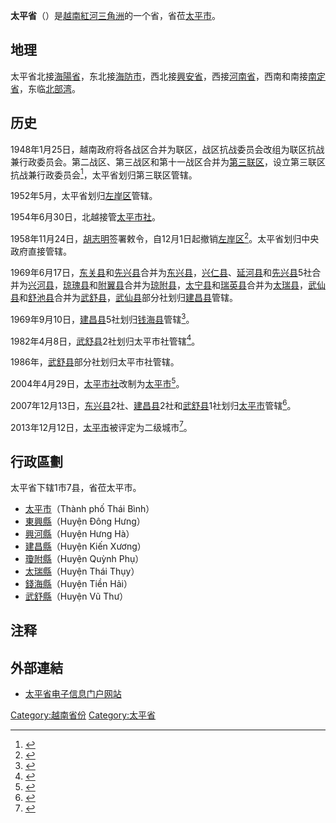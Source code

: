 {{越南省市
|Caption=太平省
|MapTittle=Thai Binh
|Caption-vt=Thái Bình
|Caption-hannom=太平
|ISOCode=VN-20
|Code=34
|Capital=[[太平市_(越南)|太平市]]
|Region=[[紅河三角洲|紅河三角洲]]
|ImaSkyline=Bao tang Thai Binh.jpg
|ImaCaption=
|Areatotal=1570.5
|PopTotal=1860447
|PopDensity=auto
|PopTotalyear=2019年
|Race=[[京族|京族]]、[[岱依族|岱依族]]、[[芒族|芒族]]、[[越南華人|華族]]
|Postal=06xxx
|Telephone=227
|Vehicle=17
|Website=[http://www.thaibinh.gov.vn/ 太平省电子信息门户网站]
}}
'''太平省'''（{{vie|v='''Tỉnh Thái Bình'''|hn=省太平}}）是[[越南|越南]][[紅河三角洲|紅河三角洲]]的一个省，省莅[[太平市_(越南)|太平市]]。

==地理==
太平省北接[[海陽省|海陽省]]，东北接[[海防市|海防市]]，西北接[[興安省_(越南)|興安省]]，西接[[河南省_(越南)|河南省]]，西南和南接[[南定省|南定省]]，东临[[北部湾|北部湾]]。

==历史==
1948年1月25日，越南政府将各战区合并为联区，战区抗战委员会改组为联区抗战兼行政委员会。第二战区、第三战区和第十一战区合并为[[第三联区|第三联区]]，设立第三联区抗战兼行政委员会<ref>{{Cite web |url=https://thuvienphapluat.vn/van-ban/Bo-may-hanh-chinh/Sac-lenh-120-SL-hop-nhat-khu-thanh-lien-khu/36282/noi-dung.aspx |title=Sắc lệnh số 120/SL về việc hợp nhất các khu thành liên khu do Chủ tịch Chính phủ ban hành |access-date=2020-03-23 |archive-date=2021-12-15 |archive-url=https://web.archive.org/web/20211215073810/https://thuvienphapluat.vn/van-ban/Bo-may-hanh-chinh/Sac-lenh-120-SL-hop-nhat-khu-thanh-lien-khu/36282/noi-dung.aspx |dead-url=no }}</ref>，太平省划归第三联区管辖。

1952年5月，太平省划归[[左岸区|左岸区]]管辖。

1954年6月30日，北越接管[[太平市社|太平市社]]。

1958年11月24日，[[胡志明|胡志明]]签署敕令，自12月1日起撤销[[左岸区|左岸区]]<ref>{{Cite web |url=https://thuvienphapluat.vn/van-ban/Bo-may-hanh-chinh/Sac-lenh-092-SL-bai-bo-cap-hanh-chinh-Lien-khu-3-4-Khu-Ta-ngan/36840/noi-dung.aspx |title=Sắc lệnh số 092/SL về việc bãi bỏ cấp hành chính Liên khu 3, Liên khu 4 và Khu Tả ngạn do Chủ tịch nước ban hành |accessdate=2020-03-23 |archive-date=2020-03-23 |archive-url=https://web.archive.org/web/20200323055738/https://thuvienphapluat.vn/van-ban/Bo-may-hanh-chinh/Sac-lenh-092-SL-bai-bo-cap-hanh-chinh-Lien-khu-3-4-Khu-Ta-ngan/36840/noi-dung.aspx |dead-url=no }}</ref>。太平省划归中央政府直接管辖。

1969年6月17日，[[东关县_(越南)|东关县]]和[[先兴县|先兴县]]合并为[[东兴县|东兴县]]，[[兴仁县_(越南)|兴仁县]]、[[延河县|延河县]]和[[先兴县|先兴县]]5社合并为[[兴河县|兴河县]]，[[琼瑰县|琼瑰县]]和[[附翼县|附翼县]]合并为[[琼附县|琼附县]]，[[太宁县|太宁县]]和[[瑞英县|瑞英县]]合并为[[太瑞县|太瑞县]]，[[武仙县|武仙县]]和[[舒池县|舒池县]]合并为[[武舒县|武舒县]]，[[武仙县|武仙县]]部分社划归[[建昌县_(越南)|建昌县]]管辖。

1969年9月10日，[[建昌县_(越南)|建昌县]]5社划归[[钱海县|钱海县]]管辖<ref>{{Cite web |url=https://thuvienphapluat.vn/van-ban/Bo-may-hanh-chinh/Quyet-dinh-428-NV-phe-chuan-viec-cat-5-xa-huyen-Kien-xuong-dua-sang-huyen-Tien-hai-tinh-Thai-binh-18524.aspx |title=Quyết định 428-NV năm 1969 về việc phê chuẩn việc cắt 5 xã thuộc huyện Kiến-xương đưa sang huyện Tiền-hải, tỉnh Thái-bình do Bộ trưởng Bộ Nội vụ ban hành |accessdate=2020-03-12 |archive-date=2020-04-01 |archive-url=https://web.archive.org/web/20200401122217/https://thuvienphapluat.vn/van-ban/Bo-may-hanh-chinh/Quyet-dinh-428-NV-phe-chuan-viec-cat-5-xa-huyen-Kien-xuong-dua-sang-huyen-Tien-hai-tinh-Thai-binh-18524.aspx |dead-url=no }}</ref>。

1982年4月8日，[[武舒县|武舒县]]2社划归太平市社管辖<ref>{{Cite web |url=https://thuvienphapluat.vn/van-ban/Bo-may-hanh-chinh/Quyet-dinh-67-HDBT-mo-rong-thi-xa-Thai-Binh-tinh-Thai-Binh-43928.aspx |title=Quyết định 67-HĐBT năm 1982 về việc mở rộng thị xã Thái Bình thuộc tỉnh Thái Bình do Hội đồng Bộ trưởng ban hành |accessdate=2020-03-12 |archive-date=2020-04-01 |archive-url=https://web.archive.org/web/20200401122221/https://thuvienphapluat.vn/van-ban/Bo-may-hanh-chinh/Quyet-dinh-67-HDBT-mo-rong-thi-xa-Thai-Binh-tinh-Thai-Binh-43928.aspx |dead-url=no }}</ref>。

1986年，[[武舒县|武舒县]]部分社划归太平市社管辖。

2004年4月29日，[[太平市社|太平市社]]改制为[[太平市_(越南)|太平市]]<ref>{{Cite web |url=https://thuvienphapluat.vn/van-ban/Bat-dong-san/Nghi-dinh-117-2004-ND-CP-thanh-lap-thanh-pho-Thai-Binh-thuoc-tinh-Thai-Binh-5966.aspx |title=Nghị định 117/2004/NĐ-CP về việc thành lập thành phố Thái Bình thuộc tỉnh Thái Bình |accessdate=2020-03-12 |archive-date=2020-04-01 |archive-url=https://web.archive.org/web/20200401122226/https://thuvienphapluat.vn/van-ban/Bat-dong-san/Nghi-dinh-117-2004-ND-CP-thanh-lap-thanh-pho-Thai-Binh-thuoc-tinh-Thai-Binh-5966.aspx |dead-url=no }}</ref>。

2007年12月13日，[[东兴县|东兴县]]2社、[[建昌县_(越南)|建昌县]]2社和[[武舒县|武舒县]]1社划归[[太平市_(越南)|太平市]]管辖<ref>{{Cite web |url=https://thuvienphapluat.vn/van-ban/Bo-may-hanh-chinh/Nghi-dinh-181-2007-ND-CP-dieu-chinh-dia-gioi-hanh-chinh-huyen-Dong-Hung-Kien-Xuong-huyen-Vu-Thu-mo-rong-thanh-pho-Thai-Binh-tinh-Thai-Binh-60112.aspx |title=Nghị định 181/2007/NĐ-CP về việc điều chỉnh địa giới hành chính huyện Đông Hưng, huyện Kiến Xương, huyện Vũ Thư để mở rộng thành phố Thái Bình; điều chỉnh địa giới hành chính phường, xã; thành lập phường thuộc thành phố Thái Bình, tỉnh Thái Bình |accessdate=2020-03-12 |archive-date=2020-04-01 |archive-url=https://web.archive.org/web/20200401122241/https://thuvienphapluat.vn/van-ban/Bo-may-hanh-chinh/Nghi-dinh-181-2007-ND-CP-dieu-chinh-dia-gioi-hanh-chinh-huyen-Dong-Hung-Kien-Xuong-huyen-Vu-Thu-mo-rong-thanh-pho-Thai-Binh-tinh-Thai-Binh-60112.aspx |dead-url=no }}</ref>。

2013年12月12日，[[太平市_(越南)|太平市]]被评定为二级城市<ref>{{Cite web |url=https://thuvienphapluat.vn/van-ban/Xay-dung-Do-thi/Quyet-dinh-2418-QD-TTg-nam-2013-cong-nhan-thanh-pho-Thai-Binh-do-thi-loai-II-215995.aspx |title=Quyết định 2418/QĐ-TTg năm 2013 công nhận thành phố Thái Bình là đô thị loại II trực thuộc tỉnh Thái Bình do Thủ tướng Chính phủ ban hành |accessdate=2020-03-12 |archive-date=2020-04-01 |archive-url=https://web.archive.org/web/20200401122247/https://thuvienphapluat.vn/van-ban/Xay-dung-Do-thi/Quyet-dinh-2418-QD-TTg-nam-2013-cong-nhan-thanh-pho-Thai-Binh-do-thi-loai-II-215995.aspx |dead-url=no }}</ref>。

==行政區劃==
太平省下辖1市7县，省莅太平市。
*[[太平市_(越南)|太平市]]（Thành phố Thái Bình）
*[[東興縣|東興縣]]（Huyện Đông Hưng）
*[[興河縣|興河縣]]（Huyện Hưng Hà）
*[[建昌縣_(越南)|建昌縣]]（Huyện Kiến Xương）
*[[瓊附縣|瓊附縣]]（Huyện Quỳnh Phụ）
*[[太瑞縣|太瑞縣]]（Huyện Thái Thụy）
*[[錢海縣|錢海縣]]（Huyện Tiền Hải）
*[[武舒縣|武舒縣]]（Huyện Vũ Thư）

==注释==
{{reflist|2}}

==外部連結==
*[http://www.thaibinh.gov.vn/ 太平省电子信息门户网站]{{Wayback|url=http://www.thaibinh.gov.vn/ |date=20060517080904 }}{{vi}}

{{太平省行政区划}}
{{越南红河三角洲之县市镇区域划分}}
{{vietnam}}
{{Authority control}}

[[Category:越南省份|Category:越南省份]]
[[Category:太平省|Category:太平省]]